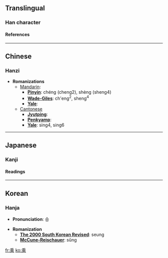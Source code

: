 {{see|乗}}<!-- may be replaced by zh-forms -->

==Translingual==
===Han character===
{{Han char|rad=丿|as=09|sn=10|so=|four=2090<sub>1</sub>|canj=竹木中心 (HDLP)|cmean=ride, ascend; avail oneself of; numerary adjunct for vehicles}}
====References====
{{Han ref|kx=0083.090|dkj=00154|dj=0166.400|hdz=10040.010|uh=4E58|ud=20056|bh=ADBC|bd=44476}}

----
==Chinese==
===Hanzi===


* '''Romanizations'''
** [[Mandarin]]:
*** '''[[Pinyin]]''': chéng (cheng2), shèng (sheng4)
*** '''[[Wade-Giles]]''': ch'eng<sup>2</sup>, sheng<sup>4</sup>
*** '''[[Yale]]''': 
**[[Cantonese]]
***'''[[Jyutping]]''':
***'''[[Penkyamp]]''': 
***'''[[Yale]]''': sing4, sing6


----
==Japanese==
===Kanji===


{{ja-kanji|grade=|rs=丿09|simple=}}
====Readings====
{{ja-readings|on=[[じょう]] (jō), [[しょう]] (shō)|kun=[[のる]] (noru)}}


----
==Korean==
===Hanja===

* '''Pronunciation''': 승

* '''Romanization'''
** '''[[The 2000 South Korean Revised Romanization|The 2000 South Korean Revised]]''': seung
** '''[[McCune-Reischauer]]''': sŭng


[[fr:乘]]
[[ko:乘]]